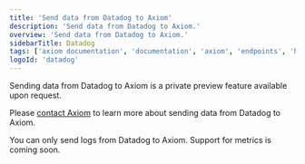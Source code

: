 ```yaml
---
title: 'Send data from Datadog to Axiom'
description: 'Send data from Datadog to Axiom.'
overview: 'Send data from Datadog to Axiom.'
sidebarTitle: Datadog
tags: ['axiom documentation', 'documentation', 'axiom', 'endpoints', 'http', 'syslog', 'splunk', 'datadog', 'loki', 'honeycomb', 'javascript', 'python']
logoId: 'datadog'
---
```


Sending data from Datadog to Axiom is a private preview feature available upon request.

Please [contact Axiom](https://axiom.co/migrations/datadog) to learn more about sending data from Datadog to Axiom.

<Note>
You can only send logs from Datadog to Axiom. Support for metrics is coming soon.
</Note>
